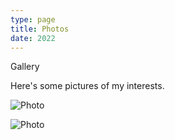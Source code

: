 ```yaml
---
type: page
title: Photos
date: 2022
---
```


Gallery

Here's some pictures of my interests.


<Image
  src="/images/gaming.jpg"
  alt="Photo"
  width={1125}
  height={750}
  priority
  className="next-image"
/>


<Image
  src="/images/photo.jpg"
  alt="Photo"
  width={1125}
  height={750}
  priority
  className="next-image"
/>

